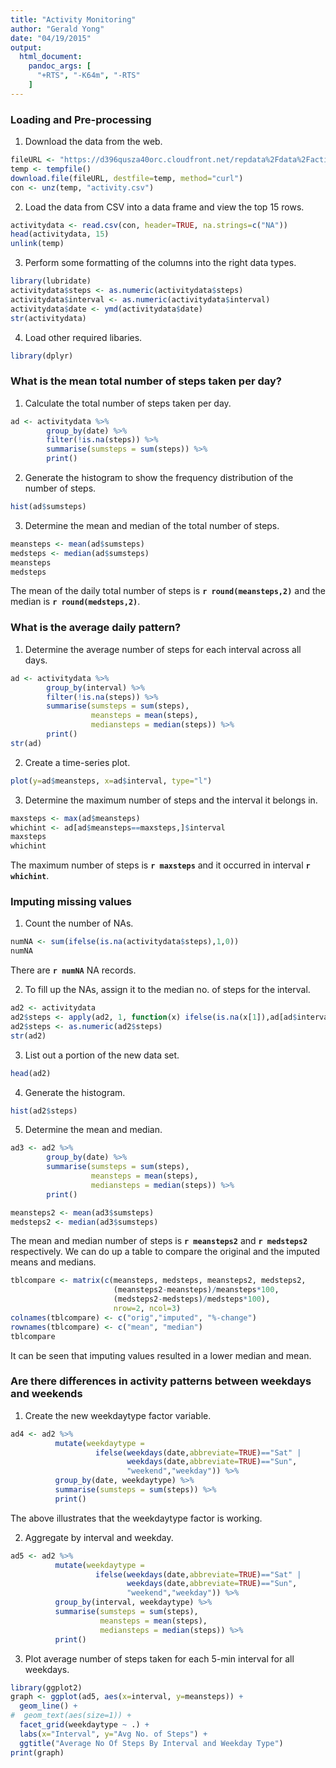 ```yaml
---
title: "Activity Monitoring"
author: "Gerald Yong"
date: "04/19/2015"
output: 
  html_document:
    pandoc_args: [
      "+RTS", "-K64m", "-RTS"
    ]
---
```


### Loading and Pre-processing

1. Download the data from the web.

```r
fileURL <- "https://d396qusza40orc.cloudfront.net/repdata%2Fdata%2Factivity.zip"
temp <- tempfile()
download.file(fileURL, destfile=temp, method="curl")
con <- unz(temp, "activity.csv")
```

2. Load the data from CSV into a data frame and view the top 15 rows.

```r
activitydata <- read.csv(con, header=TRUE, na.strings=c("NA")) 
head(activitydata, 15)
unlink(temp)
```

3. Perform some formatting of the columns into the right data types.

```r
library(lubridate)
activitydata$steps <- as.numeric(activitydata$steps)
activitydata$interval <- as.numeric(activitydata$interval)
activitydata$date <- ymd(activitydata$date)
str(activitydata)
```

4. Load other required libaries.

```r
library(dplyr)
```

### What is the mean total number of steps taken per day?

1. Calculate the total number of steps taken per day.

```r
ad <- activitydata %>%
        group_by(date) %>%
        filter(!is.na(steps)) %>%
        summarise(sumsteps = sum(steps)) %>%
        print()
```

2. Generate the histogram to show the frequency distribution of the number of steps.

```r
hist(ad$sumsteps)
```

3. Determine the mean and median of the total number of steps.

```r
meansteps <- mean(ad$sumsteps)
medsteps <- median(ad$sumsteps)
meansteps
medsteps
```

The mean of the daily total number of steps is **`r round(meansteps,2)`** and the median is **`r round(medsteps,2)`**.

### What is the average daily pattern?

1. Determine the average number of steps for each interval across all days.

```r
ad <- activitydata %>%
        group_by(interval) %>%
        filter(!is.na(steps)) %>%
        summarise(sumsteps = sum(steps), 
                  meansteps = mean(steps), 
                  mediansteps = median(steps)) %>%
        print()
str(ad)
```

2. Create a time-series plot.
```r
plot(y=ad$meansteps, x=ad$interval, type="l")
```

3. Determine the maximum number of steps and the interval it belongs in.

```r
maxsteps <- max(ad$meansteps)
whichint <- ad[ad$meansteps==maxsteps,]$interval
maxsteps
whichint
```

The maximum number of steps is **`r maxsteps`** and it occurred in interval **`r whichint`**.

### Imputing missing values

1. Count the number of NAs.

```r
numNA <- sum(ifelse(is.na(activitydata$steps),1,0))
numNA
```

There are **`r numNA`** NA records.

2. To fill up the NAs, assign it to the median no. of steps for the interval.

```r
ad2 <- activitydata
ad2$steps <- apply(ad2, 1, function(x) ifelse(is.na(x[1]),ad[ad$interval==as.numeric(x[3]),]$mediansteps,x[1]))
ad2$steps <- as.numeric(ad2$steps)
str(ad2)
```

3. List out a portion of the new data set.

```r
head(ad2)
```

4. Generate the histogram.

```r
hist(ad2$steps)
```

5. Determine the mean and median.

```r
ad3 <- ad2 %>%
        group_by(date) %>%
        summarise(sumsteps = sum(steps),
                  meansteps = mean(steps), 
                  mediansteps = median(steps)) %>%
        print()

meansteps2 <- mean(ad3$sumsteps)
medsteps2 <- median(ad3$sumsteps)
```

The mean and median number of steps is **`r meansteps2`** and **`r medsteps2`** respectively. We can do up a table to compare the original and the imputed means and medians.

```r
tblcompare <- matrix(c(meansteps, medsteps, meansteps2, medsteps2, 
                       (meansteps2-meansteps)/meansteps*100, 
                       (medsteps2-medsteps)/medsteps*100), 
                       nrow=2, ncol=3)
colnames(tblcompare) <- c("orig","imputed", "%-change")
rownames(tblcompare) <- c("mean", "median")
tblcompare
```

It can be seen that imputing values resulted in a lower median and mean.

### Are there differences in activity patterns between weekdays and weekends

1. Create the new weekdaytype factor variable.

```r
ad4 <- ad2 %>%
          mutate(weekdaytype = 
                   ifelse(weekdays(date,abbreviate=TRUE)=="Sat" |
                          weekdays(date,abbreviate=TRUE)=="Sun",
                          "weekend","weekday")) %>%
          group_by(date, weekdaytype) %>%
          summarise(sumsteps = sum(steps)) %>%
          print()
```

The above illustrates that the weekdaytype factor is working.

2. Aggregate by interval and weekday.

```r
ad5 <- ad2 %>%
          mutate(weekdaytype = 
                   ifelse(weekdays(date,abbreviate=TRUE)=="Sat" |
                          weekdays(date,abbreviate=TRUE)=="Sun",
                          "weekend","weekday")) %>%
          group_by(interval, weekdaytype) %>%
          summarise(sumsteps = sum(steps),
                    meansteps = mean(steps), 
                    mediansteps = median(steps)) %>%  
          print()
```

3. Plot average number of steps taken for each 5-min interval for all weekdays.

```r
library(ggplot2)
graph <- ggplot(ad5, aes(x=interval, y=meansteps)) +
  geom_line() +
#  geom_text(aes(size=1)) +
  facet_grid(weekdaytype ~ .) +
  labs(x="Interval", y="Avg No. of Steps") +
  ggtitle("Average No Of Steps By Interval and Weekday Type")
print(graph)
```